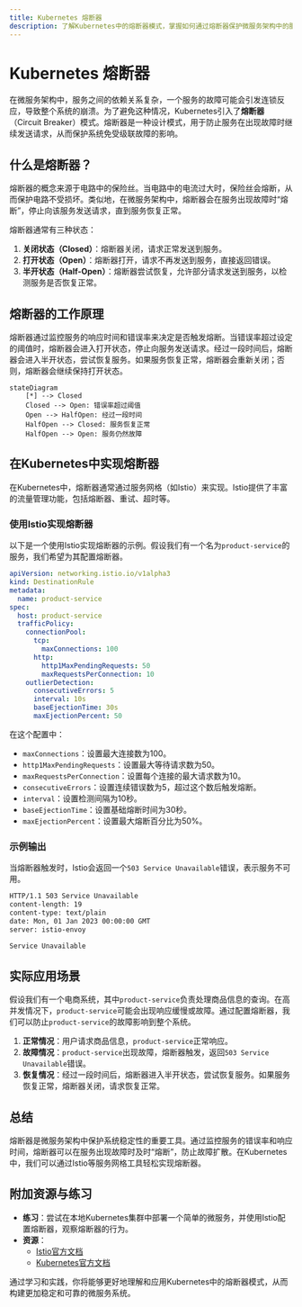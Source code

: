 ```yaml
---
title: Kubernetes 熔断器
description: 了解Kubernetes中的熔断器模式，掌握如何通过熔断器保护微服务架构中的服务稳定性。
---
```


# Kubernetes 熔断器

在微服务架构中，服务之间的依赖关系复杂，一个服务的故障可能会引发连锁反应，导致整个系统的崩溃。为了避免这种情况，Kubernetes引入了**熔断器**（Circuit Breaker）模式。熔断器是一种设计模式，用于防止服务在出现故障时继续发送请求，从而保护系统免受级联故障的影响。

## 什么是熔断器？

熔断器的概念来源于电路中的保险丝。当电路中的电流过大时，保险丝会熔断，从而保护电路不受损坏。类似地，在微服务架构中，熔断器会在服务出现故障时“熔断”，停止向该服务发送请求，直到服务恢复正常。

熔断器通常有三种状态：
1. **关闭状态（Closed）**：熔断器关闭，请求正常发送到服务。
2. **打开状态（Open）**：熔断器打开，请求不再发送到服务，直接返回错误。
3. **半开状态（Half-Open）**：熔断器尝试恢复，允许部分请求发送到服务，以检测服务是否恢复正常。

## 熔断器的工作原理

熔断器通过监控服务的响应时间和错误率来决定是否触发熔断。当错误率超过设定的阈值时，熔断器会进入打开状态，停止向服务发送请求。经过一段时间后，熔断器会进入半开状态，尝试恢复服务。如果服务恢复正常，熔断器会重新关闭；否则，熔断器会继续保持打开状态。

```mermaid
stateDiagram
    [*] --> Closed
    Closed --> Open: 错误率超过阈值
    Open --> HalfOpen: 经过一段时间
    HalfOpen --> Closed: 服务恢复正常
    HalfOpen --> Open: 服务仍然故障
```

## 在Kubernetes中实现熔断器

在Kubernetes中，熔断器通常通过服务网格（如Istio）来实现。Istio提供了丰富的流量管理功能，包括熔断器、重试、超时等。

### 使用Istio实现熔断器

以下是一个使用Istio实现熔断器的示例。假设我们有一个名为`product-service`的服务，我们希望为其配置熔断器。

```yaml
apiVersion: networking.istio.io/v1alpha3
kind: DestinationRule
metadata:
  name: product-service
spec:
  host: product-service
  trafficPolicy:
    connectionPool:
      tcp:
        maxConnections: 100
      http:
        http1MaxPendingRequests: 50
        maxRequestsPerConnection: 10
    outlierDetection:
      consecutiveErrors: 5
      interval: 10s
      baseEjectionTime: 30s
      maxEjectionPercent: 50
```

在这个配置中：
- `maxConnections`：设置最大连接数为100。
- `http1MaxPendingRequests`：设置最大等待请求数为50。
- `maxRequestsPerConnection`：设置每个连接的最大请求数为10。
- `consecutiveErrors`：设置连续错误数为5，超过这个数后触发熔断。
- `interval`：设置检测间隔为10秒。
- `baseEjectionTime`：设置基础熔断时间为30秒。
- `maxEjectionPercent`：设置最大熔断百分比为50%。

### 示例输出

当熔断器触发时，Istio会返回一个`503 Service Unavailable`错误，表示服务不可用。

```bash
HTTP/1.1 503 Service Unavailable
content-length: 19
content-type: text/plain
date: Mon, 01 Jan 2023 00:00:00 GMT
server: istio-envoy

Service Unavailable
```

## 实际应用场景

假设我们有一个电商系统，其中`product-service`负责处理商品信息的查询。在高并发情况下，`product-service`可能会出现响应缓慢或故障。通过配置熔断器，我们可以防止`product-service`的故障影响到整个系统。

1. **正常情况**：用户请求商品信息，`product-service`正常响应。
2. **故障情况**：`product-service`出现故障，熔断器触发，返回`503 Service Unavailable`错误。
3. **恢复情况**：经过一段时间后，熔断器进入半开状态，尝试恢复服务。如果服务恢复正常，熔断器关闭，请求恢复正常。

## 总结

熔断器是微服务架构中保护系统稳定性的重要工具。通过监控服务的错误率和响应时间，熔断器可以在服务出现故障时及时“熔断”，防止故障扩散。在Kubernetes中，我们可以通过Istio等服务网格工具轻松实现熔断器。

## 附加资源与练习

- **练习**：尝试在本地Kubernetes集群中部署一个简单的微服务，并使用Istio配置熔断器，观察熔断器的行为。
- **资源**：
  - [Istio官方文档](https://istio.io/latest/docs/)
  - [Kubernetes官方文档](https://kubernetes.io/docs/home/)

通过学习和实践，你将能够更好地理解和应用Kubernetes中的熔断器模式，从而构建更加稳定和可靠的微服务系统。